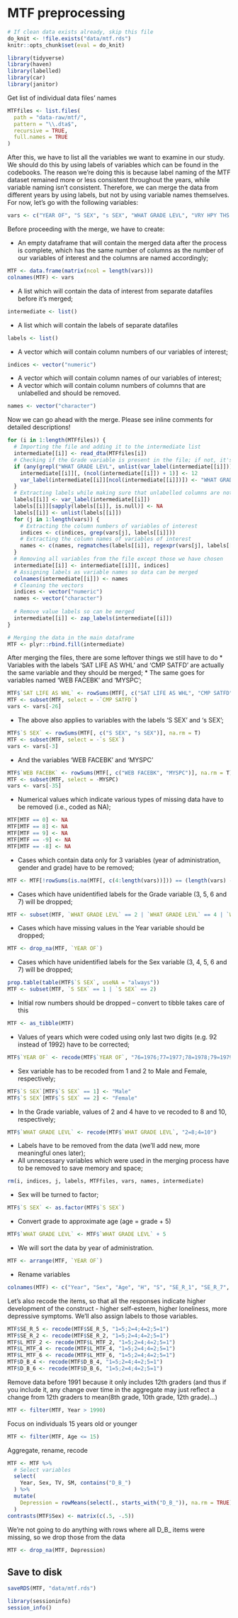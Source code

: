# MTF preprocessing

```r
# If clean data exists already, skip this file
do_knit <- !file.exists("data/mtf.rds")
knitr::opts_chunk$set(eval = do_knit)
```

```r
library(tidyverse)
library(haven)
library(labelled)
library(car)
library(janitor)
```

Get list of individual data files' names

```r
MTFfiles <- list.files(
  path = "data-raw/mtf/",
  pattern = "\\.dta$",
  recursive = TRUE,
  full.names = TRUE
)
```

After this, we have to list all the variables we want to examine in our study. We should do this by using labels of variables which can be found in the codebooks. The reason we're doing this is because label naming of the MTF dataset remained more or less consistent throughout the years, while variable naming isn't consistent. Therefore, we can merge the data from different years by using labels, but not by using variable names themselves. For now, let's go with the following variables:

```r
vars <- c("YEAR OF", "S SEX", "s SEX", "WHAT GRADE LEVL", "VRY HPY THS DAY", "SATISFD W MYSELF", "LIFE MEANINGLESS", "I ENJOY LIFE", "HOPELESS", "GOOD TO BE ALIVE", "FUTR R LIFE WRSE", "AM PRSN OF WORTH", "DO WELL AS OTHRS", "MUCH TO B PROUD", "I AM NO GOOD", "I DO WRONG THING", "MY LIFE NT USEFL", "POS ATT TWD SELF", "OFTN FEEL LONELY", "ALWYS SM1 HELP", "OFTN FL LEFT OUT", "USLY SM1 TALK TO", "OFT WSH MOR FRND", "USLY FRDS BE WTH", "SAT LIFE AS WHL", "CMP SATFD", "PUTR SC", "PUTR OT", "PUTR JO", "DAY HRS WATCH", "END HRS WATCH", "W GAMING", "W INTERNET", "TV/DAY", "TV/WKEND", "WEB FACEBK", "MYSPC",  "HRS MUSIC")
```

Before proceeding with the merge, we have to create:

* An empty dataframe that will contain the merged data after the process is complete, which has the same number of columns as the number of our variables of interest and the columns are named accordingly;

```r
MTF <- data.frame(matrix(ncol = length(vars)))
colnames(MTF) <- vars
```

* A list which will contain the data of interest from separate datafiles before it's merged;

```r
intermediate <- list()
```

* A list which will contain the labels of separate datafiles

```r
labels <- list()
```

* A vector which will contain column numbers of our variables of interest;

```r
indices <- vector("numeric")
```

* A vector which will contain column names of our variables of interest;
* A vector which will contain column numbers of columns that are unlabelled and should be removed.

```r
names <- vector("character")
```


Now we can go ahead with the merge. Please see inline comments for detailed descriptions!
```r
for (i in 1:length(MTFfiles)) {
  # Importing the file and adding it to the intermediate list
  intermediate[[i]] <- read_dta(MTFfiles[i])
  # Checking if the Grade variable is present in the file; if not, it's 12th grade
  if (any(grepl("WHAT GRADE LEVL", unlist(var_label(intermediate[[i]])))) == F) {
    intermediate[[i]][, (ncol(intermediate[[i]]) + 1)] <- 12
    var_label(intermediate[[i]][ncol(intermediate[[i]])]) <- "WHAT GRADE LEVL"
  }
  # Extracting labels while making sure that unlabelled columns are not dropped from the indexing
  labels[[i]] <- var_label(intermediate[[i]])
  labels[[i]][sapply(labels[[i]], is.null)] <- NA
  labels[[i]] <- unlist(labels[[i]])
  for (j in 1:length(vars)) {
    # Extracting the column numbers of variables of interest
    indices <- c(indices, grep(vars[j], labels[[i]]))
    # Extracting the column names of variables of interest
    names <- c(names, regmatches(labels[[i]], regexpr(vars[j], labels[[i]])))
  }
  # Removing all variables from the file except those we have chosen
  intermediate[[i]] <- intermediate[[i]][, indices]
  # Assigning labels as variable names so data can be merged
  colnames(intermediate[[i]]) <- names
  # Cleaning the vectors
  indices <- vector("numeric")
  names <- vector("character")
  
  # Remove value labels so can be merged
  intermediate[[i]] <- zap_labels(intermediate[[i]])
}

# Merging the data in the main dataframe
MTF <- plyr::rbind.fill(intermediate)
```

After merging the files, there are some leftover things we still have to do
* Variables with the labels 'SAT LIFE AS WHL' and 'CMP SATFD' are actually the same variable and they should be merged;
* The same goes for variables named 'WEB FACEBK' and 'MYSPC';

```r
MTF$`SAT LIFE AS WHL` <- rowSums(MTF[, c("SAT LIFE AS WHL", "CMP SATFD")], na.rm = T)
MTF <- subset(MTF, select = -`CMP SATFD`)
vars <- vars[-26]
```

* The above also applies to variables with the labels 'S SEX' and 's SEX';

```r
MTF$`S SEX` <- rowSums(MTF[, c("S SEX", "s SEX")], na.rm = T)
MTF <- subset(MTF, select = -`s SEX`)
vars <- vars[-3]
```

* And the variables 'WEB FACEBK' and 'MYSPC'

```r
MTF$`WEB FACEBK` <- rowSums(MTF[, c("WEB FACEBK", "MYSPC")], na.rm = T)
MTF <- subset(MTF, select = -MYSPC)
vars <- vars[-35]
```

* Numerical values which indicate various types of missing data have to be removed (i.e., coded as NA);

```r
MTF[MTF == 0] <- NA
MTF[MTF == 8] <- NA
MTF[MTF == 9] <- NA
MTF[MTF == -9] <- NA
MTF[MTF == -8] <- NA
```

* Cases which contain data only for 3 variables (year of administration, gender and grade) have to be removed;

```r
MTF <- MTF[!rowSums(is.na(MTF[, c(4:length(vars))])) == (length(vars) - 3), ]
```

* Cases which have unidentified labels for the Grade variable (3, 5, 6 and 7) will be dropped;

```r
MTF <- subset(MTF, `WHAT GRADE LEVL` == 2 | `WHAT GRADE LEVL` == 4 | `WHAT GRADE LEVL` == 12)
```

* Cases which have missing values in the Year variable should be dropped;

```r
MTF <- drop_na(MTF, `YEAR OF`)
```

* Cases which have unidentified labels for the Sex variable (3, 4, 5, 6 and 7) will be dropped;

```r
prop.table(table(MTF$`S SEX`, useNA = "always"))
MTF <- subset(MTF, `S SEX` == 1 | `S SEX` == 2)
```

* Initial row numbers should be dropped -- convert to tibble takes care of this

```r
MTF <- as_tibble(MTF)
```

* Values of years which were coded using only last two digits (e.g. 92 instead of 1992) have to be corrected;

```r
MTF$`YEAR OF` <- recode(MTF$`YEAR OF`, "76=1976;77=1977;78=1978;79=1979;80=1980;81=1981;82=1982;83=1983;84=1984;85=1985;86=1986;87=1987;88=1988;89=1989;90=1990;91=1991;92=1992;93=1993;94=1994;95=1995;96=1996;97=1997;98=1998")
```

* Sex variable has to be recoded from 1 and 2 to Male and Female, respectively;

```r
MTF$`S SEX`[MTF$`S SEX` == 1] <- "Male"
MTF$`S SEX`[MTF$`S SEX` == 2] <- "Female"
```

* In the Grade variable, values of 2 and 4 have to ve recoded to 8 and 10, respectively;

```r
MTF$`WHAT GRADE LEVL` <- recode(MTF$`WHAT GRADE LEVL`, "2=8;4=10")
```

* Labels have to be removed from the data (we'll add new, more meaningful ones later);
* All unnecessary variables which were used in the merging process have to be removed to save memory and space;

```r
rm(i, indices, j, labels, MTFfiles, vars, names, intermediate)
```

* Sex will be turned to factor;

```r
MTF$`S SEX` <- as.factor(MTF$`S SEX`)
```

* Convert grade to approximate age (age = grade + 5)

```r
MTF$`WHAT GRADE LEVL` <- MTF$`WHAT GRADE LEVL` + 5
```

* We will sort the data by year of administration.

```r
MTF <- arrange(MTF, `YEAR OF`)
```

* Rename variables

```r
colnames(MTF) <- c("Year", "Sex", "Age", "H", "S", "SE_R_1", "SE_R_7", "SE_R_4", "SE_R_5", "SE_R_2", "D_B_1", "D_B_2", "SE_R_10", "F", "TV", "L_MTF_1", "L_MTF_2", "L_MTF_3", "L_MTF_4", "L_MTF_5", "L_MTF_6", "D_B_3", "D_B_4", "D_B_5", "D_B_6", "TV/WEEKEND", "COMPUTER/SCHOOL", "COMPUTER/OTHER", "COMPUTER JOB", "INTERNET/WEEK", "GAMING/WEEK", "SM", "music", "SCREENTIME/WEEKDAY", "SCREENTIME/WEEKEND")
```

Let's also recode the items, so that all the responses indicate higher development of the construct - higher self-esteem, higher loneliness, more depressive symptoms. We'll also assign labels to those variables.

```r
MTF$SE_R_5 <- recode(MTF$SE_R_5, "1=5;2=4;4=2;5=1")
MTF$SE_R_2 <- recode(MTF$SE_R_2, "1=5;2=4;4=2;5=1")
MTF$L_MTF_2 <- recode(MTF$L_MTF_2, "1=5;2=4;4=2;5=1")
MTF$L_MTF_4 <- recode(MTF$L_MTF_4, "1=5;2=4;4=2;5=1")
MTF$L_MTF_6 <- recode(MTF$L_MTF_6, "1=5;2=4;4=2;5=1")
MTF$D_B_4 <- recode(MTF$D_B_4, "1=5;2=4;4=2;5=1")
MTF$D_B_6 <- recode(MTF$D_B_6, "1=5;2=4;4=2;5=1")
```

Remove data before 1991 because it only includes 12th graders (and thus if you include it, any change over time in the aggregate may just reflect a change from 12th graders to mean(8th grade, 10th grade, 12th grade)...)

```r
MTF <- filter(MTF, Year > 1990)
```

Focus on individuals 15 years old or younger

```r
MTF <- filter(MTF, Age <= 15)
```

Aggregate, rename, recode

```r
MTF <- MTF %>%
  # Select variables
  select(
    Year, Sex, TV, SM, contains("D_B_")
  ) %>% 
  mutate(
    Depression = rowMeans(select(., starts_with("D_B_")), na.rm = TRUE)
  ) 
contrasts(MTF$Sex) <- matrix(c(.5, -.5))
```

We're not going to do anything with rows where all D_B_ items were missing, so we drop those from the data

```r
MTF <- drop_na(MTF, Depression)
```

## Save to disk

```r
saveRDS(MTF, "data/mtf.rds")
```

```r
library(sessioninfo)
session_info()
```
